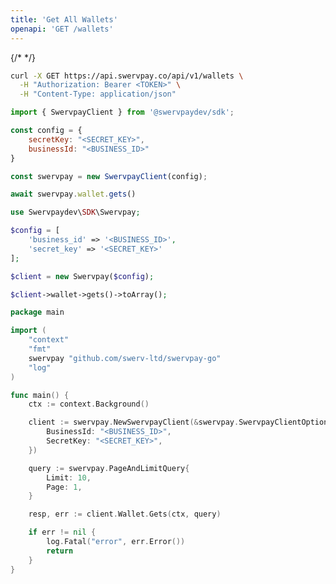 ```yaml
---
title: 'Get All Wallets'
openapi: 'GET /wallets'
---
```


{/* <Snippet file="authorization.mdx" /> */}
<RequestExample>

```bash cURL
curl -X GET https://api.swervpay.co/api/v1/wallets \
  -H "Authorization: Bearer <TOKEN>" \
  -H "Content-Type: application/json"
```

```javascript Node.js
import { SwervpayClient } from '@swervpaydev/sdk';

const config = {
    secretKey: "<SECRET_KEY>",
    businessId: "<BUSINESS_ID>"
}

const swervpay = new SwervpayClient(config);

await swervpay.wallet.gets()
```

```php PHP
use Swervpaydev\SDK\Swervpay;

$config = [
	'business_id' => '<BUSINESS_ID>',
	'secret_key' => '<SECRET_KEY>'
];

$client = new Swervpay($config);

$client->wallet->gets()->toArray();
```


```go Go
package main

import (
	"context"
	"fmt"
	swervpay "github.com/swerv-ltd/swervpay-go"
	"log"
)

func main() {
	ctx := context.Background()

	client := swervpay.NewSwervpayClient(&swervpay.SwervpayClientOption{
        BusinessId: "<BUSINESS_ID>",
        SecretKey: "<SECRET_KEY>",
    })

	query := swervpay.PageAndLimitQuery{
		Limit: 10,
		Page: 1,
	}

	resp, err := client.Wallet.Gets(ctx, query)

	if err != nil {
		log.Fatal("error", err.Error())
		return
	}
}
```

</RequestExample>
